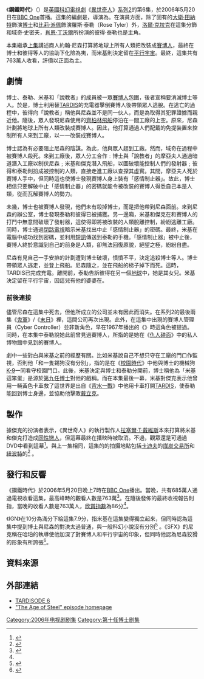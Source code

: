 {{Infobox Doctor Who episode
|number = 172b
|serial_name= 鋼鐵時代<br/>The Age of Steel
|show=DW
|image=
|caption= 
|type=episode
|doctor=[[大衛·田納特|大衛·田納特]]（第10任博士）
|companion=[[比莉·派佩|比莉·派佩]]（羅斯·泰勒）
|companion2=洛爾·克拉克 (米基·史密夫)
|guests=
*羅傑·勞埃德·派克 – 約翰·尼森
*肖恩·丁沃爾 - 彼得·泰勒
*安德魯·海登-史密夫- 傑克·西蒙斯
*洛爾·克拉克 - 域奇·史密夫
|writer=湯·麥克雷
|director=格雷姆·哈珀
|script_editor=海倫·雷娜
|producer=菲爾·歌連臣
|executive_producer=[[拉塞爾·T·戴維斯|拉塞爾·T·戴維斯]]<br />祖利亞·加德納
|composer=馬瑞·高德
|production_code=2.6
|length=45分鐘
|date=2006年5月20日
|preceding=[[賽博人的崛起|賽博人的崛起]]
|following=[[變臉_（異世奇人）|變臉]]
|series=[[異世奇人_(系列2)|系列2]]
}}

《'''鋼鐵時代'''》（{{lang|en|The Age of Steel}}）是[[英國|英國]][[科幻|科幻]][[電視劇|電視劇]]《[[異世奇人|異世奇人]]》[[異世奇人_(系列2)|系列2]]的第6集，於2006年5月20日在[[BBC_One|BBC One]]首播。這集的編劇是{{link-en|湯·麥克雷|Tom MacRae}}，導演為{{link-en|格雷姆·哈珀|Graeme Harper}}。在演員方面，除了固有的[[大衛·田納特|大衛·田納特]]飾演[[博士_(異世奇人)|博士]]和[[比莉·派佩|比莉·派佩]]飾演羅斯·泰勒（Rose Tyler）外，[[洛爾·克拉克|洛爾·克拉克]]在這集分飾{{link-en|米基·史密夫|Mickey Smith}}和域奇·史密夫，[[肖恩·丁沃爾|肖恩·丁沃爾]]所扮演的彼得·泰勒也是主角。

本集繼承[[賽博人的崛起|上集]]講述商人約翰·尼森打算將地球上所有人類把改裝成[[賽博人|賽博人]]，最終在博士和彼得等人的協助下化險為夷，而米基則決定留在[[平行宇宙|平行宇宙]]。最終，這集共有763萬人收看，評價以正面為主。

==劇情==
博士、泰勒、米基和「說教者」的成員被一眾[[賽博人|賽博人]]包圍，後者宣稱要消滅博士等人。於是，博士利用替[[TARDIS|TARDIS]]的充電器擊倒賽博人後帶領眾人逃脫。在逃亡的過程中，彼得向「說教者」稱他與尼森並不是同一伙人，而是為取得其犯罪證據而親近他。隨後，眾人發現尼森使用的[[齊柏林飛船|齊柏林飛船]]停泊在一間工廠的上空。原來，尼森計劃將地球上所有人類改裝成賽博人。因此，他打算通過人們配戴的免提裝置來控制所有人來到工廠，以一一改裝成賽博人。

博士認為有必要阻止尼森的陰謀。為此，他與眾人趕到工廠。然而，域奇在過程中被賽博人殺死。來到工廠後，眾人分工合作﹕博士與「說教者」的摩亞夫人通過暗道潛入工廠以制伏尼森﹔米基和傑克潛入飛船，以圖破壞能控制人們的發射器﹔彼得和泰勒則扮成被控制的人類，直接走進工廠以查探其虛實。其間，摩亞夫人死於賽博人手中，但同時這也使博士發現賽博人身上裝有「感情制止器」。故此，博士相信只要解破中止「感情制止器」的密碼就能令被改裝的賽博人得悉自己本是人類，從而瓦解賽博人的勢力。

未幾，博士也被賽博人發現，他們未有殺掉博士，而是把他帶到尼森面前。來到尼森的辦公室，博士發現泰勒和彼得已被捕獲。另一邊廂，米基和傑克在和賽博人的打鬥中無意間破壞了發射器，這使得即將被改裝的人類脫離控制，紛紛逃離工廠。同時，博士通過[[閉路電視|閉路電視]]暗示米基找出中止「感情制止器」的密碼。最終，米基在電腦中成功找到密碼，並利用[[短訊|短訊]]傳送到泰勒的手機。「感情制止器」被中止後，賽博人終於意識到自己的前身是人類，卻無法回復原貌，絕望之極，紛紛自盡。

尼森有見自己一手安排的計劃遭到博士破壞，憤憤不平，決定追殺博士等人。博士帶領眾人逃走，並登上飛船。尼森隨之，並在飛船的梯子掉下而死。這時，TARDIS已完成充電。離開前，泰勒告訴彼得在另一個[[地球|地球]]中，她是其女兒。米基決定留在平行宇宙，因這兒有他的婆婆在。

===前後連接===
儘管尼森在這集中死去，但他所成立的公司並未有因此而消失。在系列2的最後兩集《[[鬼軍|鬼軍]]》/《[[末日_(異世奇人)|末日]]》裡，這間公司再次出現。此外，在這集中出現的賽博人管理員（Cyber Controller）並非新角色，早在1967年播出的《{{link-en|賽博人之墓|The Tomb of the Cybermen}}》時這角色被提過。同時，在本集中泰勒說她此前曾見過賽博人，所指的是她在《[[仇人碰面|仇人碰面]]》中的私人博物館中見到的賽博人。

劇中一些對白與米基之前的經歷有關。比如米基說自己不想只守在工廠的門口作監視，否則他「和一隻錫狗沒有分別」，指的是在《[[校園時代|校園時代]]》中他與博士的機械狗[[K-9|K-9]]一同看守校園門口。此後，米基決定與博士和泰勒分開前，博士稱他為「米基這笨蛋」是源於[[第九任博士|第九任博士]]對他的戲稱。而在本集最後一幕，米基對傑克表示他曾用一輛黃色卡車救了這世界是出自《[[背水一戰_(異世奇人)|背水一戰]]》中他用卡車打開[[TARDIS|TARDIS]]，使泰勒能回到博士身邊，並協助他擊敗[[戴立克|戴立克]]。

==製作==
據傑克的扮演者{{link-en|安德魯·海登-史密夫|Andrew Hayden-Smith}}表示，《異世奇人》的執行製作人[[拉塞爾·T·戴維斯|拉塞爾·T·戴維斯]]本來打算將米基和傑克打造成[[同性戀|同性戀人]]，但這幕最終在播映時被取消。不過，觀眾還是可通過DVD中看到這幕<ref>{{cite web|first=Daniel|last=Kilkelly|url=http://www.digitalspy.co.uk/article/ds32633.html|title=Davies wanted 'Doctor Who' gay kiss|publisher=Digital Spy|date=7-5-2006|accessdate=2012-03-26|archive-date=2006-12-12|archive-url=https://web.archive.org/web/20061212015228/http://www.digitalspy.co.uk/article/ds32633.html|dead-url=yes}}</ref>。與上一集相同，這集的的拍攝地點包括[[卡迪夫|卡迪夫]]的[[煤炭交易所|煤炭交易所]]和[[紐波特|紐波特]]的{{link-en|法爾茅斯發電廠|Uskmouth power stations}}<ref>{{cite web|url= http://www.bbc.co.uk/wales/arts/sites/doctor-who-wales/alllocations/cardiff-coal-exchange-mount-stuart-square|title= Walesarts, Coal Exchange and Mount Stuart Square, Cardiff Bay|publisher= BBC|author= |date= |accessdate= 2010-05-30|archive-date= 2012-05-08|archive-url= https://www.webcitation.org/67V2nGv5Q?url=http://www.bbc.co.uk/wales/arts/sites/doctor-who-wales/alllocations/cardiff-coal-exchange-mount-stuart-square|dead-url= no}}</ref> 。

==發行和反響==
《鋼鐵時代》於2006年5月20日晚上7時在[[BBC_One|BBC One]]播出。當晚，共有685萬人通過電視收看這集，最高峰時的觀看人數是763萬<ref name="DWMComp">{{citation |date=9-11-2006 |title = none |periodical=Doctor Who Magazine: Series Two Companion |issue=14 - Special Edition |pages=}}</ref>。在隨後發佈的最終收視報告則指，當晚的收看人數是763萬人，[[欣賞指數|欣賞指數]]為86分<ref name="DWMComp"/>。

《IGN》在10分為滿分下給這集7.9分，指米基在這集變得獨立起來，但同時認為這集中提到博士與尼森的對決太過普通，與一般科幻小說沒有分別<ref name="IGN">{{cite web|first=Ahsan|last=Haque|url=http://www.ign.com/articles/2006/11/06/doctor-who-the-age-of-steel-review|title=Doctor Who: "The Age of Steel" Review|publisher=IGN|date=6-11-2006|accessdate=2013-01-19|archive-date=2021-01-25|archive-url=https://web.archive.org/web/20210125053828/https://www.ign.com/articles/2006/11/06/doctor-who-the-age-of-steel-review|dead-url=no}}</ref> 。《SFX》的尼克稱在哈珀的執導使他加深了對賽博人和平行宇宙的印象，但同時他認為尼森狡猾的形象有所誇張<ref>{{cite web|first=Nick|last=Setchfield|url=http://www.sfx.co.uk/tv_reviews/doctor_who_2.5_and_2.6_rise_of_the_cybermenthe_age_of_steel|title=Doctor Who 2.5 and 2.6 Rise of the Cybermen/The Age of Steel|archiveurl=https://web.archive.org/web/20060827214349/http://www.sfx.co.uk/tv_reviews/doctor_who_2.5_and_2.6_rise_of_the_cybermenthe_age_of_steel|archivedate=2006-08-27|work=SFX|date=2006-05-22|accessdate=2012-12-31|deadurl=yes}}</ref>。

==資料來源==
{{Reflist|2}}

==外部連結==
*[https://web.archive.org/web/20070314052626/http://www.bbc.co.uk/mediaselector/check/doctorwho/ram/tardisode6?size=16x9&bgc=CC0000&nbram=1&bbram=1&nbwm=1&bbwm=1 TARDISODE 6]
*[https://web.archive.org/web/20060706231904/http://www.bbc.co.uk/doctorwho/episodes/2006/flash/homepages/index-steel.shtml "The Age of Steel" episode homepage]

{{Portal bar|神秘博士|电视剧|英国}}


{{Doctor Who episodes|N2}}

[[Category:2006年电视剧剧集|Category:2006年电视剧剧集]]
[[Category:第十任博士剧集|Category:第十任博士剧集]]